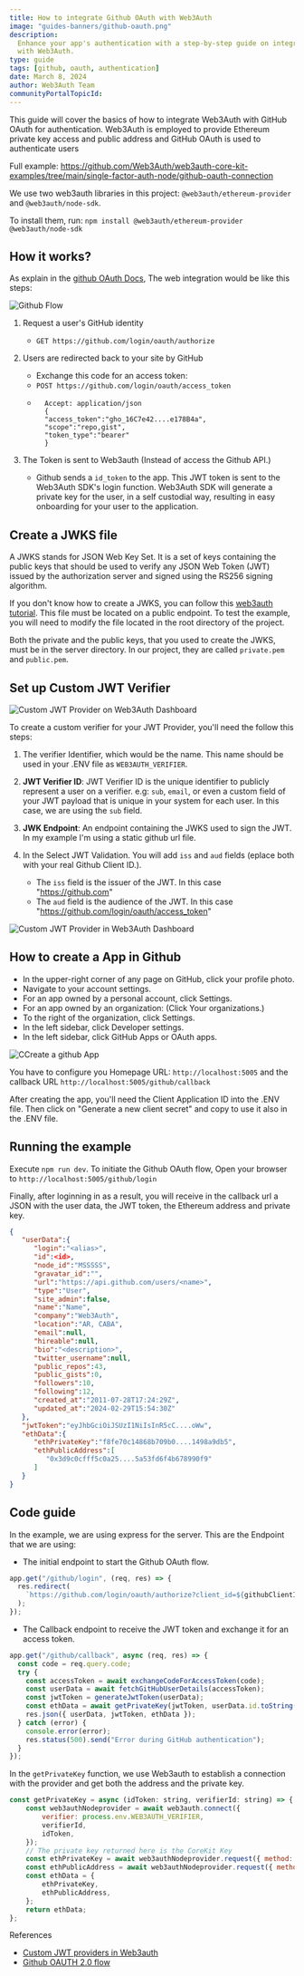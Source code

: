 ```yaml
---
title: How to integrate Github OAuth with Web3Auth
image: "guides-banners/github-oauth.png"
description:
  Enhance your app's authentication with a step-by-step guide on integrating Github OAuth seamlessly
  with Web3Auth.
type: guide
tags: [github, oauth, authentication]
date: March 8, 2024
author: Web3Auth Team
communityPortalTopicId:
---
```



<SEO
  title="How to integrate Github OAuth with Web3Auth"
  description="Enhance your app's authentication with a step-by-step guide on integrating Github OAuth seamlessly
  with Web3Auth."
  image="https://web3auth.io/docs/guides-banners/github-oauth.png"
  slug="/guides/github-oauth"
/>

This guide will cover the basics of how to integrate Web3Auth with GitHub OAuth for authentication.
Web3Auth is employed to provide Ethereum private key access and public address and GitHub OAuth is
used to authenticate users

Full example:
https://github.com/Web3Auth/web3auth-core-kit-examples/tree/main/single-factor-auth-node/github-oauth-connection

We use two web3auth libraries in this project: `@web3auth/ethereum-provider` and
`@web3auth/node-sdk`.

To install them, run: `npm install @web3auth/ethereum-provider @web3auth/node-sdk`

## How it works?

As explain in the
[github OAuth Docs](https://docs.github.com/en/apps/oauth-apps/building-oauth-apps/authorizing-oauth-apps#web-application-flow),
The web integration would be like this steps:

![Github Flow](/images/oauth/github-oauth-flow.jpg)

1. Request a user's GitHub identity

   - `GET https://github.com/login/oauth/authorize`

2. Users are redirected back to your site by GitHub

   - Exchange this code for an access token:
   - `POST https://github.com/login/oauth/access_token`
   - ```
       Accept: application/json
       {
       "access_token":"gho_16C7e42....e178B4a",
       "scope":"repo,gist",
       "token_type":"bearer"
       }
     ```

3. The Token is sent to Web3auth (Instead of access the Github API.)
   - Github sends a `id_token` to the app. This JWT token is sent to the Web3Auth SDK's login
     function. Web3Auth SDK will generate a private key for the user, in a self custodial way,
     resulting in easy onboarding for your user to the application.

## Create a JWKS file

A JWKS stands for JSON Web Key Set. It is a set of keys containing the public keys that should be
used to verify any JSON Web Token (JWT) issued by the authorization server and signed using the
RS256 signing algorithm.

If you don't know how to create a JWKS, you can follow this
[web3auth tutorial](https://web3auth.io/docs/auth-provider-setup/byo-jwt-provider#how-to-create-jwks).
This file must be located on a public endpoint. To test the example, you will need to modify the
file located in the root directory of the project.

Both the private and the public keys, that you used to create the JWKS, must be in the server
directory. In our project, they are called `private.pem` and `public.pem`.

## Set up Custom JWT Verifier

![Custom JWT Provider on Web3Auth Dashboard](/images/dashboard/create-verifier-custom-jwt.png)

To create a custom verifier for your JWT Provider, you'll need the follow this steps:

1. The verifier Identifier, which would be the name. This name should be used in your .ENV file as
   `WEB3AUTH_VERIFIER`.

2. **JWT Verifier ID**: JWT Verifier ID is the unique identifier to publicly represent a user on a
   verifier. e.g: `sub`, `email`, or even a custom field of your JWT payload that is unique in your
   system for each user. In this case, we are using the `sub` field.

3. **JWK Endpoint**: An endpoint containing the JWKS used to sign the JWT. In my example I'm using a
   static github url file.

4. In the Select JWT Validation. You will add `iss` and `aud` fields (eplace both with your real
   Github Client ID.).
   - The `iss` field is the issuer of the JWT. In this case "https://github.com"
   - The `aud` field is the audience of the JWT. In this case
     "https://github.com/login/oauth/access_token"

![Custom JWT Provider in Web3Auth Dashboard](/images/dashboard/custom-JWT-provider-validate.png)

## How to create a App in Github

- In the upper-right corner of any page on GitHub, click your profile photo.
- Navigate to your account settings.
- For an app owned by a personal account, click Settings.
- For an app owned by an organization: (Click Your organizations.)
- To the right of the organization, click Settings.
- In the left sidebar, click Developer settings.
- In the left sidebar, click GitHub Apps or OAuth apps.

![CCreate a github App](/images/oauth/github-create-app.jpg)

You have to configure you Homepage URL: `http://localhost:5005` and the callback URL
`http://localhost:5005/github/callback`

After creating the app, you'll need the Client Application ID into the .ENV file. Then click on
"Generate a new client secret" and copy to use it also in the .ENV file.

## Running the example

Execute `npm run dev`. To initiate the Github OAuth flow, Open your browser to
`http://localhost:5005/github/login`

Finally, after loginning in as a result, you will receive in the callback url a JSON with the user
data, the JWT token, the Ethereum address and private key.

```json
{
   "userData":{
      "login":"<alias>",
      "id":<id>,
      "node_id":"MSSSSS",
      "gravatar_id":"",
      "url":"https://api.github.com/users/<name>",
      "type":"User",
      "site_admin":false,
      "name":"Name",
      "company":"Web3Auth",
      "location":"AR, CABA",
      "email":null,
      "hireable":null,
      "bio":"<description>",
      "twitter_username":null,
      "public_repos":43,
      "public_gists":0,
      "followers":10,
      "following":12,
      "created_at":"2011-07-28T17:24:29Z",
      "updated_at":"2024-02-29T15:54:30Z"
   },
   "jwtToken":"eyJhbGciOiJSUzI1NiIsInR5cC....oWw",
   "ethData":{
      "ethPrivateKey":"f8fe70c14868b709b0....1498a9db5",
      "ethPublicAddress":[
         "0x3d9c0cfff5c0a25....5a53fd6f4b678990f9"
      ]
   }
}
```

## Code guide

In the example, we are using express for the server. This are the Endpoint that we are using:

- The initial endpoint to start the Github OAuth flow.

```javascript
app.get("/github/login", (req, res) => {
  res.redirect(
    `https://github.com/login/oauth/authorize?client_id=${githubClientId}&redirect_uri=${githubRedirectUri}`,
  );
});
```

- The Callback endpoint to receive the JWT token and exchange it for an access token.

```javascript
app.get("/github/callback", async (req, res) => {
  const code = req.query.code;
  try {
    const accessToken = await exchangeCodeForAccessToken(code);
    const userData = await fetchGitHubUserDetails(accessToken);
    const jwtToken = generateJwtToken(userData);
    const ethData = await getPrivateKey(jwtToken, userData.id.toString());
    res.json({ userData, jwtToken, ethData });
  } catch (error) {
    console.error(error);
    res.status(500).send("Error during GitHub authentication");
  }
});
```

In the `getPrivateKey` function, we use Web3auth to establish a connection with the provider and get
both the address and the private key.

```javascript
const getPrivateKey = async (idToken: string, verifierId: string) => {
    const web3authNodeprovider = await web3auth.connect({
        verifier: process.env.WEB3AUTH_VERIFIER,
        verifierId,
        idToken,
    });
    // The private key returned here is the CoreKit Key
    const ethPrivateKey = await web3authNodeprovider.request({ method: "eth_private_key" });
    const ethPublicAddress = await web3authNodeprovider.request({ method: "eth_accounts" });
    const ethData = {
        ethPrivateKey,
        ethPublicAddress,
    };
    return ethData;
};
```

References

- [Custom JWT providers in Web3auth](https://web3auth.io/docs/auth-provider-setup/byo-jwt-provider)
- [Github OAUTH 2.0 flow](https://docs.github.com/en/apps/oauth-apps/building-oauth-apps/authorizing-oauth-apps#web-application-flow)
